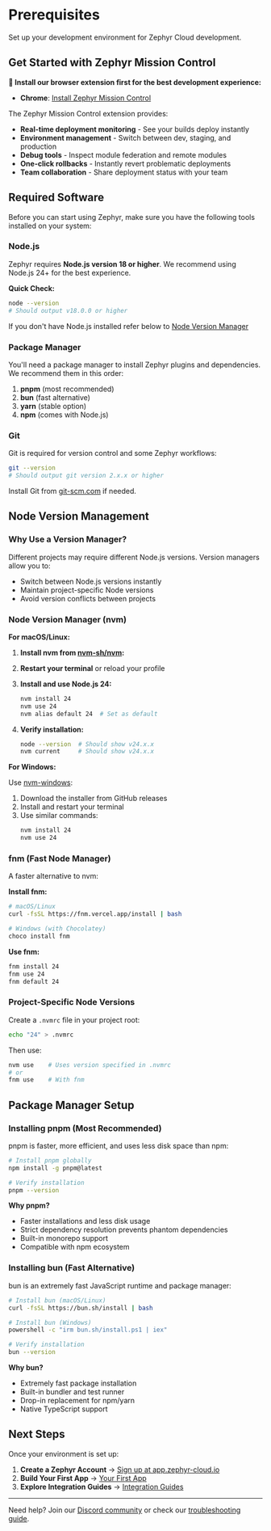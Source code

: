 # Prerequisites

Set up your development environment for Zephyr Cloud development.

## Get Started with Zephyr Mission Control

**🚀 Install our browser extension first for the best development experience:**

- **Chrome**: [Install Zephyr Mission Control](https://chromewebstore.google.com/detail/zephyr-mission-control/liflhldchhinbaeplljlplhnbkdidedn)

The Zephyr Mission Control extension provides:
- **Real-time deployment monitoring** - See your builds deploy instantly
- **Environment management** - Switch between dev, staging, and production
- **Debug tools** - Inspect module federation and remote modules
- **One-click rollbacks** - Instantly revert problematic deployments
- **Team collaboration** - Share deployment status with your team

## Required Software

Before you can start using Zephyr, make sure you have the following tools installed on your system:

### Node.js

Zephyr requires **Node.js version 18 or higher**. We recommend using Node.js 24+ for the best experience.

**Quick Check:**
```bash
node --version
# Should output v18.0.0 or higher
```

If you don't have Node.js installed refer below to [Node Version Manager](#node-version-management)

### Package Manager

You'll need a package manager to install Zephyr plugins and dependencies. We recommend them in this order:

1. **pnpm** (most recommended)
2. **bun** (fast alternative) 
3. **yarn** (stable option)
4. **npm** (comes with Node.js)

### Git

Git is required for version control and some Zephyr workflows:
```bash
git --version
# Should output git version 2.x.x or higher
```

Install Git from [git-scm.com](https://git-scm.com/) if needed.

## Node Version Management

### Why Use a Version Manager?

Different projects may require different Node.js versions. Version managers allow you to:
- Switch between Node.js versions instantly
- Maintain project-specific Node versions
- Avoid version conflicts between projects

### Node Version Manager (nvm)

**For macOS/Linux:**

1. **Install nvm from [nvm-sh/nvm](https://github.com/nvm-sh/nvm):**

2. **Restart your terminal** or reload your profile

3. **Install and use Node.js 24:**
   ```bash
   nvm install 24
   nvm use 24
   nvm alias default 24  # Set as default
   ```

4. **Verify installation:**
   ```bash
   node --version  # Should show v24.x.x
   nvm current     # Should show v24.x.x
   ```

**For Windows:**

Use [nvm-windows](https://github.com/coreybutler/nvm-windows):

1. Download the installer from GitHub releases
2. Install and restart your terminal
3. Use similar commands:
   ```bash
   nvm install 24
   nvm use 24
   ```

### fnm (Fast Node Manager)

A faster alternative to nvm:

**Install fnm:**
```bash
# macOS/Linux
curl -fsSL https://fnm.vercel.app/install | bash

# Windows (with Chocolatey)
choco install fnm
```

**Use fnm:**
```bash
fnm install 24
fnm use 24
fnm default 24
```

### Project-Specific Node Versions

Create a `.nvmrc` file in your project root:
```bash
echo "24" > .nvmrc
```

Then use:
```bash
nvm use    # Uses version specified in .nvmrc
# or
fnm use    # With fnm
```

## Package Manager Setup

### Installing pnpm (Most Recommended)

pnpm is faster, more efficient, and uses less disk space than npm:

```bash
# Install pnpm globally
npm install -g pnpm@latest

# Verify installation
pnpm --version
```

**Why pnpm?**
- Faster installations and less disk usage
- Strict dependency resolution prevents phantom dependencies
- Built-in monorepo support
- Compatible with npm ecosystem

### Installing bun (Fast Alternative)

bun is an extremely fast JavaScript runtime and package manager:

```bash
# Install bun (macOS/Linux)
curl -fsSL https://bun.sh/install | bash

# Install bun (Windows)
powershell -c "irm bun.sh/install.ps1 | iex"

# Verify installation
bun --version
```

**Why bun?**
- Extremely fast package installation
- Built-in bundler and test runner
- Drop-in replacement for npm/yarn
- Native TypeScript support

## Next Steps

Once your environment is set up:

1. **Create a Zephyr Account** → [Sign up at app.zephyr-cloud.io](https://app.zephyr-cloud.io)
2. **Build Your First App** → [Your First App](/tutorials/first-app)
3. **Explore Integration Guides** → [Integration Guides](/integrations/existing-app)

---

Need help? Join our [Discord community](https://zephyr-cloud.io/discord) or check our [troubleshooting guide](/reference/troubleshooting).
